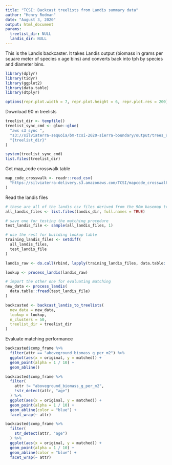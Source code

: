 ```yaml
---
title: "TCSI: Backcast treelists from Landis summary data"
author: "Henry Rodman"
date: "August 3, 2020"
output: html_document
params:
  treelist_dir: NULL
  landis_dir: NULL
---
```


This is the Landis backcaster. It takes Landis output (biomass in grams per square meter of species x age bins) and converts back into tph by species and diameter bins.

```r
library(dplyr)
library(tidyr)
library(ggplot2)
library(data.table)
library(dtplyr)

options(repr.plot.width = 7, repr.plot.height = 6, repr.plot.res = 200)

```


Download 90 m treelists
```r
treelist_dir <- tempfile()
treelist_sync_cmd <- glue::glue(
  "aws s3 sync ",
  "s3://silviaterra-sequoia/bm-tcsi-2020-sierra-boundary/output/trees_90m ",
  "{treelist_dir}"
)

system(treelist_sync_cmd)
list.files(treelist_dir)
```

Get map_code crosswalk table
```r

map_code_crosswalk <- readr::read_csv(
  "https://silviaterra-delivery.s3.amazonaws.com/TCSI/mapcode_crosswalk_20200803.csv"
)

```


Read the landis files
```r
# these are all of the landis csv files derived from the 90m basemap treelists
all_landis_files <- list.files(landis_dir, full.names = TRUE)

# save one for testing the matching procedure
test_landis_file <- sample(all_landis_files, 1)

# use the rest for building lookup table
training_landis_files <- setdiff(
  all_landis_files,
  test_landis_file
)

landis_raw <- do.call(rbind, lapply(training_landis_files, data.table::fread))

lookup <- process_landis(landis_raw)

# import the other one for evaluating matching
new_data <- process_landis(
  data.table::fread(test_landis_file)
)

```


```r
backcasted <- backcast_landis_to_treelists(
  new_data = new_data,
  lookup = lookup,
  n_clusters = 50,
  treelist_dir = treelist_dir
)

```

Evaluate matching performance
```r
backcasted$comp_frame %>%
  filter(attr == "aboveground_biomass_g_per_m2") %>%
  ggplot(aes(x = original, y = matched)) +
  geom_point(alpha = 1 / 10) +
  geom_abline()

backcasted$comp_frame %>%
  filter(
    attr != "aboveground_biomass_g_per_m2",
    !str_detect(attr, "age")
  ) %>%
  ggplot(aes(x = original, y = matched)) +
  geom_point(alpha = 1 / 10) +
  geom_abline(color = "blue") +
  facet_wrap(~ attr)

backcasted$comp_frame %>%
  filter(
    str_detect(attr, "age")
  ) %>%
  ggplot(aes(x = original, y = matched)) +
  geom_point(alpha = 1 / 10) +
  geom_abline(color = "blue") +
  facet_wrap(~ attr)
```
